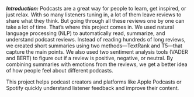 ***Introduction:***
Podcasts are a great way for people to learn, get inspired, or just relax.
With so many listeners tuning in, a lot of them leave reviews to share what they think. 
But going through all these reviews one by one can take a lot of time.
That’s where this project comes in. 
We used natural language processing (NLP) to automatically read, summarize, and understand podcast reviews. 
Instead of reading hundreds of long reviews, we created short summaries using two methods—TextRank and T5—that capture the main points.
We also used two sentiment analysis tools (VADER and BERT) to figure out if a review is positive, negative, or neutral. 
By combining summaries with emotions from the reviews, we get a better idea of how people feel about different podcasts.

This project helps podcast creators and platforms like Apple Podcasts or Spotify quickly understand listener feedback and improve their content.